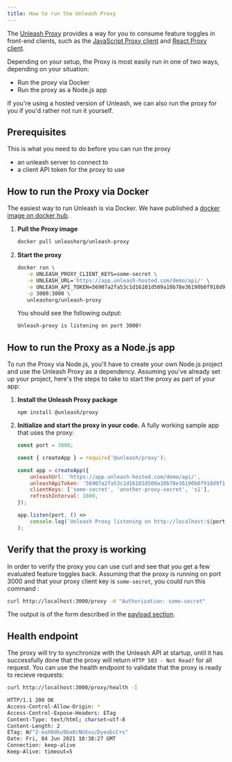 ```yaml
---
title: How to run the Unleash Proxy
---
```


The [Unleash Proxy](../sdks/unleash-proxy.md) provides a way for you to consume feature toggles in front-end clients, such as the [JavaScript Proxy client](../sdks/proxy-javascript.md) and [React Proxy client](../sdks/proxy-react.md).

Depending on your setup, the Proxy is most easily run in one of two ways, depending on your situation:
- Run the proxy via Docker
- Run the proxy as a Node.js app

If you're using a hosted version of Unleash, we can also run the proxy for you if you'd rather not run it yourself.

## Prerequisites

This is what you need to do before you can run the proxy

- an unleash server to connect to
- a client API token for the proxy to use

## How to run the Proxy via Docker

The easiest way to run Unleash is via Docker. We have published a [docker image on docker hub](https://hub.docker.com/r/unleashorg/unleash-proxy).

1. **Pull the Proxy image**
   ```bash
   docker pull unleashorg/unleash-proxy
   ```

2. **Start the proxy**

   ```bash
   docker run \
      -e UNLEASH_PROXY_CLIENT_KEYS=some-secret \
      -e UNLEASH_URL='https://app.unleash-hosted.com/demo/api/' \
      -e UNLEASH_API_TOKEN=56907a2fa53c1d16101d509a10b78e36190b0f918d9f122d \
      -p 3000:3000 \
      unleashorg/unleash-proxy
   ```

    You should see the following output:

   ```bash
   Unleash-proxy is listening on port 3000!
   ```

## How to run the Proxy as a Node.js app

To run the Proxy via Node.js, you'll have to create your own Node.js project and use the Unleash Proxy as a dependency. Assuming you've already set up your project, here's the steps to take to start the proxy as part of your app:

1. **Install the Unleash Proxy package**
   ``` shell npm2yarn
   npm install @unleash/proxy
   ```

2. **Initialize and start the proxy in your code.** A fully working sample app that uses the proxy:
   ``` js
   const port = 3000;

   const { createApp } = require('@unleash/proxy');

   const app = createApp({
       unleashUrl: 'https://app.unleash-hosted.com/demo/api/',
       unleashApiToken: '56907a2fa53c1d16101d509a10b78e36190b0f918d9f122d',
       clientKeys: ['some-secret', 'another-proxy-secret', 's1'],
       refreshInterval: 1000,
   });

   app.listen(port, () =>
       console.log(`Unleash Proxy listening on http://localhost:${port}/proxy`),
   );
   ```

## Verify that the proxy is working

In order to verify the proxy you can use curl and see that you get a few evaluated feature toggles back. Assuming that the proxy is running on port 3000 and that your proxy client key is `some-secret`, you could run this command :

```bash
curl http://localhost:3000/proxy -H "Authorization: some-secret"
```

The output is of the form described in the [payload section](#payload).

## Health endpoint

The proxy will try to synchronize with the Unleash API at startup, until it has successfully done that the proxy will return `HTTP 503 - Not Read?` for all request. You can use the health endpoint to validate that the proxy is ready to recieve requests:

```bash
curl http://localhost:3000/proxy/health -I
```

```bash
HTTP/1.1 200 OK
Access-Control-Allow-Origin: *
Access-Control-Expose-Headers: ETag
Content-Type: text/html; charset=utf-8
Content-Length: 2
ETag: W/"2-eoX0dku9ba8cNUXvu/DyeabcC+s"
Date: Fri, 04 Jun 2021 10:38:27 GMT
Connection: keep-alive
Keep-Alive: timeout=5
```
